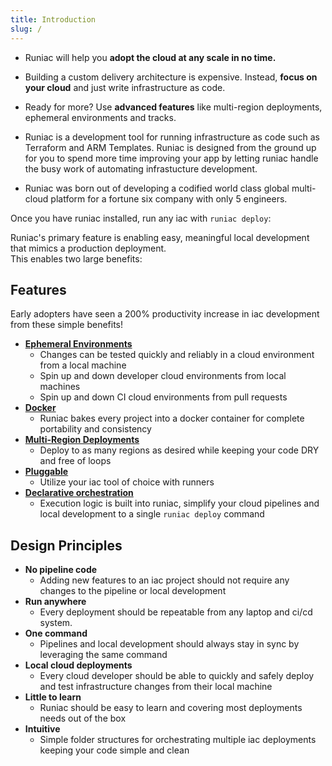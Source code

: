 ```yaml
---
title: Introduction
slug: /
---
```



- Runiac will help you **adopt the cloud at any scale in no time.**

- Building a custom delivery architecture is expensive. Instead, **focus on your cloud** and just write infrastructure as code.

- Ready for more? Use **advanced features** like multi-region deployments, ephemeral environments and tracks.

- Runiac is a development tool for running infrastructure as code such as Terraform and ARM Templates. Runiac is designed from the ground up for you to spend more time improving your app by letting runiac handle the busy work of automating infrastucture development.

- Runiac was born out of developing a codified world class global multi-cloud platform for a fortune six company with only 5 engineers.

Once you have runiac installed, run any iac with `runiac deploy`:

<TerminalTabs></TerminalTabs>

Runiac's primary feature is enabling easy, meaningful local development that mimics a production deployment.  
This enables two large benefits:

<!-- > runiac core is meant to be run within an image. We do **not** recommend running the `runiac` core binary in another image, as it might not work.

We'd love to hear from you! Submit github issues for questions, issues or feedback. -->

## Features

Early adopters have seen a 200% productivity increase in iac development from these simple benefits!

- [**Ephemeral Environments**](/docs/f/ephemeral)
  - Changes can be tested quickly and reliably in a cloud environment from a local machine
  - Spin up and down developer cloud environments from local machines
  - Spin up and down CI cloud environments from pull requests
- [**Docker**](/docs/f/containers)
  - Runiac bakes every project into a docker container for complete portability and consistency
- [**Multi-Region Deployments**](/docs/multi-region)
  - Deploy to as many regions as desired while keeping your code DRY and free of loops
- [**Pluggable**](/docs/runners)
  - Utilize your iac tool of choice with runners
- [**Declarative orchestration**](/docs/steps)
  - Execution logic is built into runiac, simplify your cloud pipelines and local development to a single `runiac deploy` command

## Design Principles

- **No pipeline code**
  - Adding new features to an iac project should not require any changes to the pipeline or local development
- **Run anywhere**
  - Every deployment should be repeatable from any laptop and ci/cd system.
- **One command**
  - Pipelines and local development should always stay in sync by leveraging the same command
- **Local cloud deployments**
  - Every cloud developer should be able to quickly and safely deploy and test infrastructure changes from their local machine
- **Little to learn**
  - Runiac should be easy to learn and covering most deployments needs out of the box
- **Intuitive**
  - Simple folder structures for orchestrating multiple iac deployments keeping your code simple and clean
